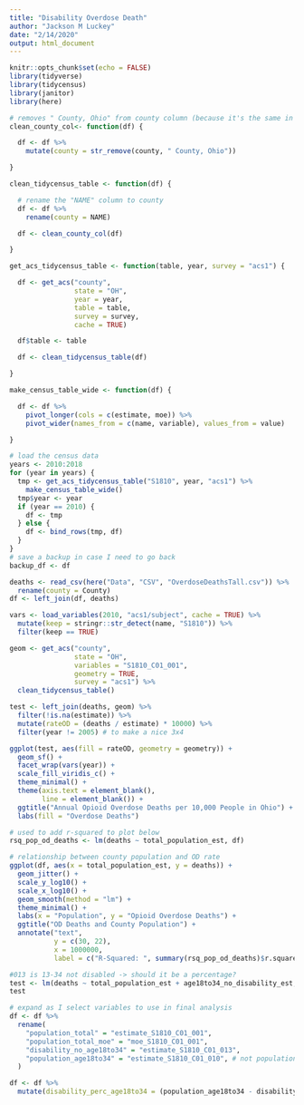 ```yaml
---
title: "Disability Overdose Death"
author: "Jackson M Luckey"
date: "2/14/2020"
output: html_document
---
```


```r
knitr::opts_chunk$set(echo = FALSE)
library(tidyverse)
library(tidycensus)
library(janitor)
library(here)
```

```r
# removes " County, Ohio" from county column (because it's the same in all cases)
clean_county_col<- function(df) {

  df <- df %>%
    mutate(county = str_remove(county, " County, Ohio"))

}

clean_tidycensus_table <- function(df) {

  # rename the "NAME" column to county
  df <- df %>%
    rename(county = NAME)

  df <- clean_county_col(df)

}

get_acs_tidycensus_table <- function(table, year, survey = "acs1") {

  df <- get_acs("county",
                state = "OH",
                year = year,
                table = table,
                survey = survey,
                cache = TRUE)

  df$table <- table

  df <- clean_tidycensus_table(df)

}

make_census_table_wide <- function(df) {

  df <- df %>%
    pivot_longer(cols = c(estimate, moe)) %>%
    pivot_wider(names_from = c(name, variable), values_from = value)

}
```

```r
# load the census data
years <- 2010:2018
for (year in years) {
  tmp <- get_acs_tidycensus_table("S1810", year, "acs1") %>%
    make_census_table_wide()
  tmp$year <- year
  if (year == 2010) {
    df <- tmp
  } else {
    df <- bind_rows(tmp, df)
  }
}
# save a backup in case I need to go back
backup_df <- df
```

```r
deaths <- read_csv(here("Data", "CSV", "OverdoseDeathsTall.csv")) %>%
  rename(county = County)
df <- left_join(df, deaths)
```

```r
vars <- load_variables(2010, "acs1/subject", cache = TRUE) %>%
  mutate(keep = stringr::str_detect(name, "S1810")) %>%
  filter(keep == TRUE)
```

```r
geom <- get_acs("county",
                state = "OH",
                variables = "S1810_C01_001",
                geometry = TRUE,
                survey = "acs1") %>%
  clean_tidycensus_table()
```

```r
test <- left_join(deaths, geom) %>%
  filter(!is.na(estimate)) %>%
  mutate(rateOD = (deaths / estimate) * 10000) %>%
  filter(year != 2005) # to make a nice 3x4

ggplot(test, aes(fill = rateOD, geometry = geometry)) +
  geom_sf() +
  facet_wrap(vars(year)) +
  scale_fill_viridis_c() +
  theme_minimal() +
  theme(axis.text = element_blank(),
        line = element_blank()) +
  ggtitle("Annual Opioid Overdose Deaths per 10,000 People in Ohio") +
  labs(fill = "Overdose Deaths")
```

```r
# used to add r-squared to plot below
rsq_pop_od_deaths <- lm(deaths ~ total_population_est, df)

# relationship between county population and OD rate
ggplot(df, aes(x = total_population_est, y = deaths)) +
  geom_jitter() +
  scale_y_log10() +
  scale_x_log10() +
  geom_smooth(method = "lm") +
  theme_minimal() +
  labs(x = "Population", y = "Opioid Overdose Deaths") +
  ggtitle("OD Deaths and County Population") +
  annotate("text",
           y = c(30, 22),
           x = 1000000,
           label = c("R-Squared: ", summary(rsq_pop_od_deaths)$r.squared)) # I had to idea a period was a valid character for a variable name
```

```r
#013 is 13-34 not disabled -> should it be a percentage?
test <- lm(deaths ~ total_population_est + age18to34_no_disability_est, df)
test
```

```r
# expand as I select variables to use in final analysis
df <- df %>%
  rename(
    "population_total" = "estimate_S1810_C01_001",
    "population_total_moe" = "moe_S1810_C01_001",
    "disability_no_age18to34" = "estimate_S1810_C01_013",
    "population_age18to34" = "estimate_S1810_C01_010", # not population?
  )
```

```r
df <- df %>%
  mutate(disability_perc_age18to34 = (population_age18to34 - disability_no_age18to34))
```